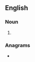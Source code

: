 ==English==

===Noun===
{{head|en|noun plural form}}

# {{plural of|alignment|lang=en}}

===Anagrams===
* {{l|en|lamentings}}